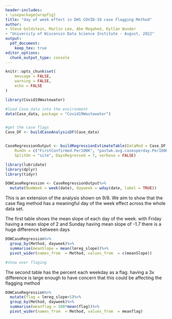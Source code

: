 ```yaml
---
header-includes:
- \usepackage{wrapfig}
title: "day of week effect in DHS COVID-19 case Flagging Method"
author:
- Steve Goldstein, Marlin Lee, Abe Megahed, Kyllan Wunder
- "University of Wisconsin Data Science Institute - August, 2022"
output:
  pdf_document:
    keep_tex: true     
editor_options: 
  chunk_output_type: console
---
```


```r
knitr::opts_chunk$set(
	message = FALSE,
	warning = FALSE,
	echo = FALSE
)
```


```r
library(Covid19Wastewater)

#load Case_data into the environment
data(Case_data, package = "Covid19Wastewater")


#get the case flags
Case_DF <- buildCaseAnalysisDF(Case_data)


CaseRegressionOutput <- buildRegressionEstimateTable(DataMod = Case_DF, 
    RunOn = c("FirstConfirmed.Per100K", "pastwk.avg.casesperday.Per100K"),
    SplitOn = "site", DaysRegressed = 7, verbose = FALSE)

```


```r
library(lubridate)
library(dplyr)
library(tidyr)

DOWCaseRegression <- CaseRegressionOutput%>%
  mutate(NumWeek = week(date), dayweek = wday(date, label = TRUE))
```

This is an extension of the analysis shown on 9/8. We aim to show that the case flag method
has a meaningful day of the week effect across the whole data set.

The first table shows the mean slope of each day of the week. with Friday having a mean
slope of 2 and Sunday having mean slope of -1.7 there is a huge difference between days


```r
DOWCaseRegression%>%
  group_by(Method, dayweek)%>%
  summarise(meanSlope = mean(lmreg_slope))%>%
  pivot_wider(names_from  = Method, values_from  = c(meanSlope))

#show over flaging
```
The second table has the percent each weekday as a flag. having a 3x difference is large
enough to have concern that this could be affecting the flagging method

```r
DOWCaseRegression%>%
  mutate(flag = lmreg_slope>5)%>%
  group_by(Method, dayweek)%>%
  summarise(meanflag = 100*mean(flag))%>%
  pivot_wider(names_from  = Method, values_from  = meanflag)
```
